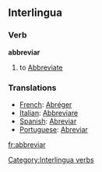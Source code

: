 == Interlingua ==
=== Verb ===
'''abbreviar'''
# to [[Abbreviate]]

=== Translations ===
*[[French]]: [[Abréger]]
*[[Italian]]: [[Abbreviare]]
*[[Spanish]]: [[Abreviar]]
*[[Portuguese]]: [[Abreviar]]

[[Category:Interlingua verbs]]

[[fr:abbreviar]]